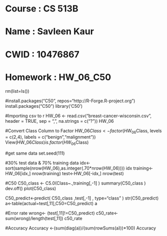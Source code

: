 # Course      : CS 513B
# Name        : Savleen Kaur
# CWID        : 10476867
# Homework    : HW_06_C50


rm(list=ls())

#install.packages("C50", repos="http://R-Forge.R-project.org")
install.packages("C50")
library('C50')

#Importing csv to r
HW_06 <- read.csv("breast-cancer-wisconsin.csv", header = TRUE, sep = ",", na.strings = c("?"))
HW_06


#Convert Class Column to Factor
HW_06$Class<-factor(HW_06$Class, levels = c(2,4), labels = c("benign","malignment"))
View(HW_06$Class)
is.factor(HW_06$Class)

#get same data
set.seed(111)


#30% test data & 70% training data
idx<-sort(sample(nrow(HW_06),as.integer(.70*nrow(HW_06))))
idx
training<-HW_06[idx,]
nrow(training)
test<-HW_06[-idx,]
nrow(test)

#C50
C50_class <- C5.0(Class~.,training[,-1] )
summary(C50_class )
dev.off()
plot(C50_class)

C50_predict<-predict( C50_class ,test[,-1] , type="class" )
str(C50_predict)
a<-table(actual=test[,11],C50=C50_predict)
a

#Error rate
wrong<- (test[,11]!=C50_predict)
c50_rate<-sum(wrong)/length(test[,11])
c50_rate

#Accuracy
Accuracy <-(sum(diag(a))/(sum(rowSums(a)))*100) 
Accuracy

